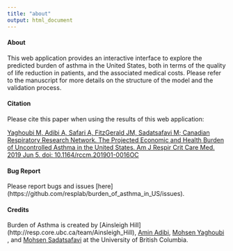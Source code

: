 ```yaml
---
title: "about"
output: html_document
---
```



#### About

This web application provides an interactive interface to explore the predicted burden of asthma in the United States, both in terms of the quality of life reduction in patients, and the associated medical costs.
Please refer to the manuscript for more details on the structure of the model and the validation process.

#### Citation

Please cite this paper when using the results of this web application:

[Yaghoubi M, Adibi A, Safari A, FitzGerald JM, Sadatsafavi M; Canadian Respiratory Research Network. The Projected Economic and Health Burden of Uncontrolled Asthma in the United States. Am J Respir Crit Care Med. 2019 Jun 5. doi: 10.1164/rccm.201901-0016OC](https://www.atsjournals.org/doi/abs/10.1164/rccm.201901-0016OC)


#### Bug Report

Please report bugs and issues [here] (https://github.com/resplab/burden_of_asthma_in_US/issues).


#### Credits

Burden of Asthma is created by [Ainsleigh Hill] (http://resp.core.ubc.ca/team/Ainsleigh_Hill), [Amin Adibi](http://resp.core.ubc.ca/team/Amin_Adibi), [Mohsen Yaghoubi](http://resp.core.ubc.ca/team/Mohsen_Yaghoubi) , and [Mohsen Sadatsafavi](http://resp.core.ubc.ca/team/Mohsen_Sadatsafavi) at the University of British Columbia.
